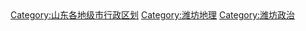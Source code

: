 {{catmore|潍坊市}}

[[Category:山东各地级市行政区划|Category:山东各地级市行政区划]]
[[Category:潍坊地理|Category:潍坊地理]]
[[Category:潍坊政治|Category:潍坊政治]]

{{HideH
|Head = 潍坊各区县市所辖乡镇与街道
|FrameStyle = border:solid 1px #0000ff;
|HeadStyle = text-align:left; background:transparent;
|ContentStyle = background: #FFFFE0;
}}
{{edit|Template:潍坊市潍城区行政区划}}{{潍坊市潍城区行政区划|state=expanded}}<br>
{{edit|Template:潍坊市寒亭区行政区划}}{{潍坊市寒亭区行政区划|state=expanded}}<br>
{{edit|Template:潍坊市坊子区行政区划}}{{潍坊市坊子区行政区划|state=expanded}}<br>
{{edit|Template:潍坊市奎文区行政区划}}{{潍坊市奎文区行政区划|state=expanded}}<br>
{{edit|Template:青州市行政区划}}{{青州市行政区划|state=expanded}}<br>
{{edit|Template:诸城市行政区划}}{{诸城市行政区划|state=expanded}}<br>
{{edit|Template:寿光市行政区划}}{{寿光市行政区划|state=expanded}}<br>
{{edit|Template:安丘市行政区划}}{{安丘市行政区划|state=expanded}}<br>
{{edit|Template:高密市行政区划}}{{高密市行政区划|state=expanded}}<br>
{{edit|Template:昌邑市行政区划}}{{昌邑市行政区划|state=expanded}}<br>
{{edit|Template:昌乐县行政区划}}{{昌乐县行政区划|state=expanded}}<br>
{{edit|Template:临朐县行政区划}}{{临朐县行政区划|state=expanded}}<br>
{{HideF}}